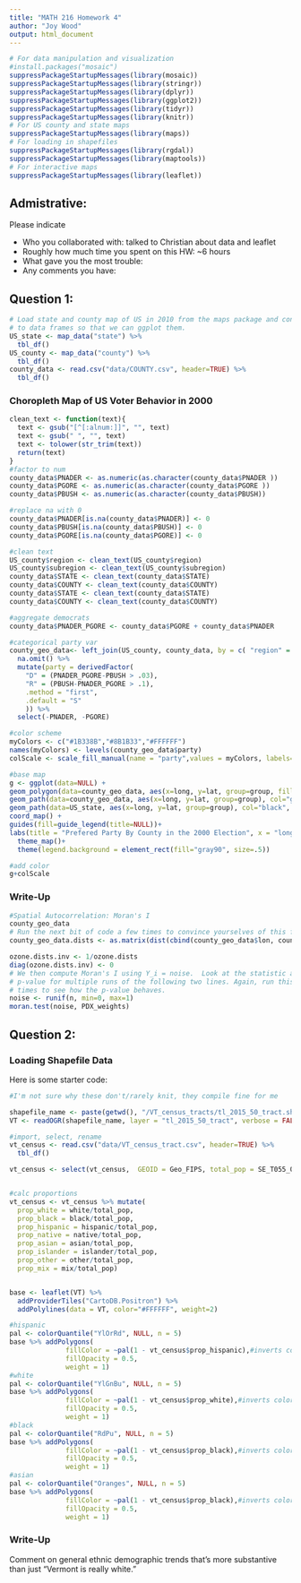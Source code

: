 ```yaml
---
title: "MATH 216 Homework 4"
author: "Joy Wood"
output: html_document
---
```


```r
# For data manipulation and visualization
#install.packages("mosaic")
suppressPackageStartupMessages(library(mosaic))
suppressPackageStartupMessages(library(stringr))
suppressPackageStartupMessages(library(dplyr))
suppressPackageStartupMessages(library(ggplot2))
suppressPackageStartupMessages(library(tidyr))
suppressPackageStartupMessages(library(knitr))
# For US county and state maps
suppressPackageStartupMessages(library(maps))
# For loading in shapefiles
suppressPackageStartupMessages(library(rgdal))
suppressPackageStartupMessages(library(maptools))
# For interactive maps
suppressPackageStartupMessages(library(leaflet))
```

## Admistrative:

Please indicate

* Who you collaborated with: talked to Christian about data and leaflet
* Roughly how much time you spent on this HW: ~6 hours
* What gave you the most trouble:
* Any comments you have: 


## Question 1:

```r
# Load state and county map of US in 2010 from the maps package and convert them
# to data frames so that we can ggplot them.
US_state <- map_data("state") %>% 
  tbl_df()
US_county <- map_data("county") %>% 
  tbl_df()
county_data <- read.csv("data/COUNTY.csv", header=TRUE) %>% 
  tbl_df()
```

### Choropleth Map of US Voter Behavior in 2000
```r
clean_text <- function(text){
  text <- gsub("[^[:alnum:]]", "", text)
  text <- gsub(" ", "", text)
  text <- tolower(str_trim(text))
  return(text)
}
#factor to num
county_data$PNADER <- as.numeric(as.character(county_data$PNADER ))
county_data$PGORE <- as.numeric(as.character(county_data$PGORE ))
county_data$PBUSH <- as.numeric(as.character(county_data$PBUSH))

#replace na with 0
county_data$PNADER[is.na(county_data$PNADER)] <- 0
county_data$PBUSH[is.na(county_data$PBUSH)] <- 0
county_data$PGORE[is.na(county_data$PGORE)] <- 0

#clean text
US_county$region <- clean_text(US_county$region)
US_county$subregion <- clean_text(US_county$subregion)
county_data$STATE <- clean_text(county_data$STATE)
county_data$COUNTY <- clean_text(county_data$COUNTY)
county_data$STATE <- clean_text(county_data$STATE)
county_data$COUNTY <- clean_text(county_data$COUNTY)

#aggregate democrats
county_data$PNADER_PGORE <- county_data$PGORE + county_data$PNADER

#categorical party var
county_geo_data<- left_join(US_county, county_data, by = c( "region" = "STATE", "subregion" = "COUNTY")) %>% 
  na.omit() %>% 
  mutate(party = derivedFactor(
    "D" = (PNADER_PGORE-PBUSH > .03),
    "R" = (PBUSH-PNADER_PGORE > .1),
    .method = "first",
    .default = "S"
    )) %>% 
  select(-PNADER, -PGORE)

#color scheme
myColors <- c("#1B338B","#8B1B33","#FFFFFF")
names(myColors) <- levels(county_geo_data$party)
colScale <- scale_fill_manual(name = "party",values = myColors, labels=c("Democrat", "Republican", "Split"))

#base map
g <- ggplot(data=NULL) +
geom_polygon(data=county_geo_data, aes(x=long, y=lat, group=group, fill=party)) +
geom_path(data=county_geo_data, aes(x=long, y=lat, group=group), col="grey", size=0.1) +
geom_path(data=US_state, aes(x=long, y=lat, group=group), col="black", size=0.2) +
coord_map() +
guides(fill=guide_legend(title=NULL))+
labs(title = "Prefered Party By County in the 2000 Election", x = "longitude", y = "latitude")+
  theme_map()+
  theme(legend.background = element_rect(fill="gray90", size=.5))

#add color
g+colScale

```


### Write-Up

```r

#Spatial Autocorrelation: Moran's I
county_geo_data
# Run the next bit of code a few times to convince yourselves of this fact.
county_geo_data.dists <- as.matrix(dist(cbind(county_geo_data$lon, county_geo_data$lat)))

ozone.dists.inv <- 1/ozone.dists
diag(ozone.dists.inv) <- 0
# We then compute Moran's I using Y_i = noise.  Look at the statistic and 
# p-value for multiple runs of the following two lines. Again, run this a few 
# times to see how the p-value behaves.
noise <- runif(n, min=0, max=1)
moran.test(noise, PDX_weights)


```



## Question 2:

### Loading Shapefile Data

Here is some starter code:

```r
#I'm not sure why these don't/rarely knit, they compile fine for me

shapefile_name <- paste(getwd(), "/VT_census_tracts/tl_2015_50_tract.shp", sep="")
VT <- readOGR(shapefile_name, layer = "tl_2015_50_tract", verbose = FALSE)

#import, select, rename 
vt_census <- read.csv("data/VT_census_tract.csv", header=TRUE) %>% 
  tbl_df()

vt_census <- select(vt_census,  GEOID = Geo_FIPS, total_pop = SE_T055_001, white = SE_T055_003, black = SE_T055_004, hispanic = SE_T055_010, native = SE_T055_005, asian = SE_T055_006, islander = SE_T055_007, other = SE_T055_008, mix = SE_T055_009)


#calc proportions
vt_census <- vt_census %>% mutate(
  prop_white = white/total_pop,
  prop_black = black/total_pop,
  prop_hispanic = hispanic/total_pop,
  prop_native = native/total_pop, 
  prop_asian = asian/total_pop, 
  prop_islander = islander/total_pop, 
  prop_other = other/total_pop,
  prop_mix = mix/total_pop)


base <- leaflet(VT) %>%
  addProviderTiles("CartoDB.Positron") %>%
  addPolylines(data = VT, color="#FFFFFF", weight=2)

#hispanic
pal <- colorQuantile("YlOrRd", NULL, n = 5)
base %>% addPolygons(
              fillColor = ~pal(1 - vt_census$prop_hispanic),#inverts color scheme
              fillOpacity = 0.5, 
              weight = 1)
#white
pal <- colorQuantile("YlGnBu", NULL, n = 5)
base %>% addPolygons(
              fillColor = ~pal(1 - vt_census$prop_white),#inverts color scheme
              fillOpacity = 0.5, 
              weight = 1)
#black
pal <- colorQuantile("RdPu", NULL, n = 5)
base %>% addPolygons(
              fillColor = ~pal(1 - vt_census$prop_black),#inverts color scheme
              fillOpacity = 0.5, 
              weight = 1)
#asian
pal <- colorQuantile("Oranges", NULL, n = 5)
base %>% addPolygons(
              fillColor = ~pal(1 - vt_census$prop_black),#inverts color scheme
              fillOpacity = 0.5, 
              weight = 1)

```


### Write-Up
Comment on general ethnic demographic trends that's more substantive than just
"Vermont is really white."



